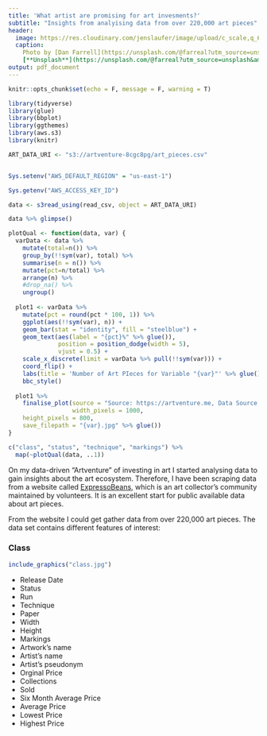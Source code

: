 ```yaml
---
title: 'What artist are promising for art invesments?'
subtitle: "Insights from analyising data from over 220,000 art pieces"
header:
  image: https://res.cloudinary.com/jenslaufer/image/upload/c_scale,q_68,w_600/v1612972542/dan-farrell-fT49QnFucQ8-unsplash.jpg
  caption:
    Photo by [Dan Farrell](https://unsplash.com/@farreal?utm_source=unsplash&amp;utm_medium=referral&amp;utm_content=creditCopyText)
    [**Unsplash**](https://unsplash.com/@farreal?utm_source=unsplash&amp;utm_medium=referral&amp;utm_content=creditCopyText)
output: pdf_document
---
```


```r
knitr::opts_chunk$set(echo = F, message = F, warning = T)
```

```r
library(tidyverse)
library(glue)
library(bbplot)
library(ggthemes)
library(aws.s3)
library(knitr)
```

```r
ART_DATA_URI <- "s3://artventure-8cgc8pg/art_pieces.csv"


Sys.setenv("AWS_DEFAULT_REGION" = "us-east-1")

Sys.getenv("AWS_ACCESS_KEY_ID")
```


```r
data <- s3read_using(read_csv, object = ART_DATA_URI) 
```
```r
data %>% glimpse()
```




```r
plotQual <- function(data, var) {
  varData <- data %>%
    mutate(total=n()) %>% 
    group_by(!!sym(var), total) %>%
    summarise(n = n()) %>%
    mutate(pct=n/total) %>% 
    arrange(n) %>%
    #drop_na() %>% 
    ungroup() 
  
  plot1 <- varData %>%
    mutate(pct = round(pct * 100, 1)) %>%
    ggplot(aes(!!sym(var), n)) +
    geom_bar(stat = "identity", fill = "steelblue") +
    geom_text(aes(label = "{pct}%" %>% glue()),
              position = position_dodge(width = 5),
              vjust = 0.5) +
    scale_x_discrete(limit = varData %>% pull(!!sym(var))) +
    coord_flip() +
    labs(title = 'Number of Art PIeces for Variable "{var}"' %>% glue()) +
    bbc_style()
  
  plot1 %>%
    finalise_plot(source = "Source: https://artventure.me, Data Source: https://expressobeans.com",
                  width_pixels = 1000,
    height_pixels = 800,
    save_filepath = "{var}.jpg" %>% glue())
}

c("class", "status", "technique", "markings") %>% 
  map(~plotQual(data, ..1))

```





On my data-driven "Artventure" of investing in art I started analysing data to gain insights about the art ecosystem. Therefore, I have been scraping data from a website called [ExpressoBeans](https://expressobeans.com), which is an art collector's community maintained by volunteers. It is an excellent start for public available data about art pieces.

From the website I could get gather data from over 220,000 art pieces. The data set contains different features of interest:

### Class

```r
include_graphics("class.jpg")
```

  
  
  
- Release Date
- Status
- Run
- Technique
- Paper
- Width
- Height
- Markings
- Artwork's name
- Artist's name
- Artist's pseudonym
- Orginal Price
- Collections
- Sold
- Six Month Average Price
- Average Price
- Lowest Price
- Highest Price

